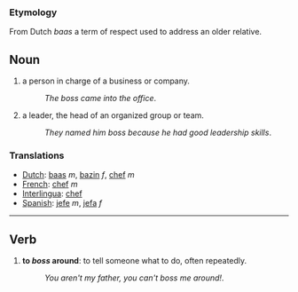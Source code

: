 === Etymology ===
From Dutch ''baas'' a term of respect used to address an older relative.

== Noun ==
#a person in charge of a business or company.
#:''The boss came into the office''.
#a leader, the head of an organized group or team.
#:''They named him boss because he had good leadership skills''.

=== Translations ===
*[[Dutch]]: [[baas]] ''m'', [[bazin]] ''f'', [[chef]] ''m''
*[[French]]: [[chef]] ''m''
*[[Interlingua]]: [[chef]]
*[[Spanish]]: [[jefe]] ''m'', [[jefa]] ''f''

----

== Verb ==
#'''to ''boss'' around''': to tell someone what to do, often repeatedly.
#:''You aren't my father, you can't boss me around!''.